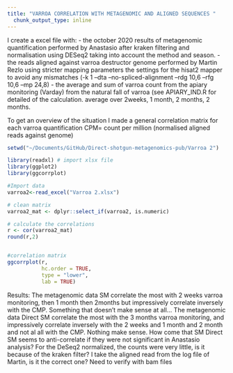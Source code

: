 ```yaml
---
title: "VARROA CORRELATION WITH METAGENOMIC AND ALIGNED SEQUENCES "
  chunk_output_type: inline
---
```


I create a excel file with:
- the october 2020 results of metagenomic quantification performed by Anastasio after kraken filtering and normalisation using DESeq2 taking into account the method and season. 
- the reads aligned against varroa destructor genome performed by Martin Rezlo using stricter mapping parameters the settings for the hisat2 mapper to avoid any mismatches
(-k 1 --dta --no-spliced-alignment --rdg 10,6 --rfg 10,6 --mp 24,8)
- the average and sum of varroa count from the apiary monitoring (Varday) from the natural fall of varroa (see APIARY_IND.R for detailed of the calculation. average over 2weeks, 1 month, 2 months, 2 months. 

To get an overview of the situation I made a general correlation matrix for each varroa quantification
CPM= count per million (normalised aligned reads against genome)


```r
setwd("~/Documents/GitHub/Direct-shotgun-metagenomics-pub/Varroa 2")

library(readxl) # import xlsx file
library(ggplot2)
library(ggcorrplot)

#Import data
varroa2<-read_excel("Varroa 2.xlsx")

# clean matrix
varroa2_mat <- dplyr::select_if(varroa2, is.numeric)

# calculate the correlations
r <- cor(varroa2_mat)
round(r,2)


#correlation matrix
ggcorrplot(r, 
           hc.order = TRUE, 
           type = "lower",
           lab = TRUE)


```

Results: The metagenomic data SM correlate the most with 2 weeks varroa monitoring, then 1 month then 2months but impressively correlate inversely with the CMP. Something that doesn't make sense at all...
The metagenomic data Direct SM correlate the most with the 3 months varroa monitoring, and impressively correlate inversely with the 2 weeks and 1 month and 2 month and not al all with the CMP. Nothing make sense. 
How come that SM Direct SM seems to anti-correlate if they were not significant in Anastasio analysis? For the DeSeq2 normalized, the counts were very little, is it because of the kraken filter? 
I take the aligned read from the log file of Martin, is it the correct one? Need to verify with bam files



